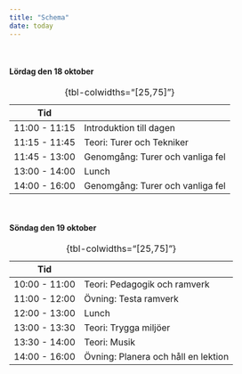 ```yaml
---
title: "Schema"
date: today
---
```


<br>

#### **Lördag den 18 oktober**

| Tid           |      |
|---------------|------|
| 11:00 - 11:15 | Introduktion till dagen |
| 11:15 - 11:45 | Teori: Turer och Tekniker |
| 11:45 - 13:00 | Genomgång: Turer och vanliga fel
| 13:00 - 14:00 | Lunch |
| 14:00 - 16:00 | Genomgång: Turer och vanliga fel |

: {tbl-colwidths="[25,75]"} 

<br/>
     
#### **Söndag den 19 oktober**  

| Tid           |      |
|---------------|------|
| 10:00 - 11:00 | Teori: Pedagogik och ramverk |
| 11:00 - 12:00 | Övning: Testa ramverk |
| 12:00 - 13:00 | Lunch |
| 13:00 - 13:30 | Teori: Trygga miljöer |
| 13:30 - 14:00 | Teori: Musik |
| 14:00 - 16:00 | Övning: Planera och håll en lektion |


: {tbl-colwidths="[25,75]"} 